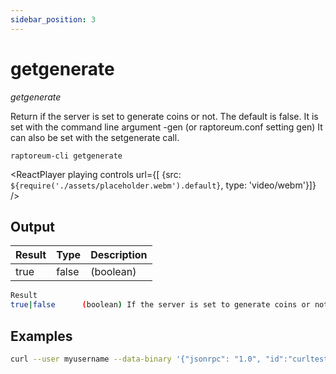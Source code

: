 ```yaml
---
sidebar_position: 3
---
```


# getgenerate

*getgenerate*

Return if the server is set to generate coins or not. The default is false.
It is set with the command line argument -gen (or raptoreum.conf setting gen)
It can also be set with the setgenerate call.


`raptoreum-cli getgenerate`

<ReactPlayer playing controls url={[
    {src: `${require('./assets/placeholder.webm').default}`, type: 'video/webm'}]} />

## Output

| Result | Type | Description |
|--|--|--|
| true|false  | (boolean) | If the server is set to generate coins or not |

```bash
Result
true|false      (boolean) If the server is set to generate coins or not
```


## Examples

```bash
curl --user myusername --data-binary '{"jsonrpc": "1.0", "id":"curltest", "method": "getgenerate", "params": [] }' -H 'content-type: text/plain;' http://127.0.0.1:9998/
```

